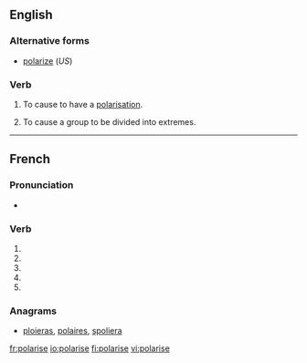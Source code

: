 {{also|polarisé}}
==English==

===Alternative forms===
* [[polarize]] (''US'')

===Verb===
{{en-verb|polaris|ing}}

# {{transitive|British}} To cause to have a [[polarisation]].
# {{transitive|British}} To cause a group to be divided into extremes.

----

==French==

===Pronunciation===
* {{IPA|lang=fr|/pɔ.la.ʁiz/}}

===Verb===
{{fr-verb form}}

# {{conjugation of|polariser||1|s|pres|ind|lang=fr}}
# {{conjugation of|polariser||3|s|pres|ind|lang=fr}}
# {{conjugation of|polariser||1|s|pres|sub|lang=fr}}
# {{conjugation of|polariser||1|s|pres|sub|lang=fr}}
# {{conjugation of|polariser||2|s|imp|lang=fr}}

===Anagrams===
* [[ploieras#French|ploieras]], [[polaires#French|polaires]], [[spoliera#French|spoliera]]

[[fr:polarise]]
[[io:polarise]]
[[fi:polarise]]
[[vi:polarise]]